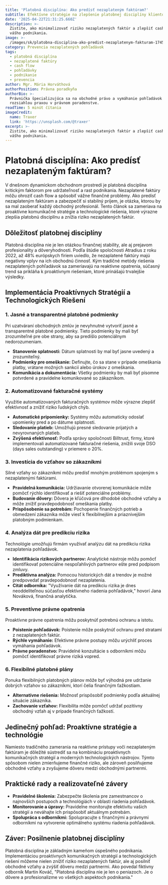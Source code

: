 ```yaml
---
title: 'Platobná disciplína: Ako predísť nezaplateným faktúram?'
subtitle: Efektívne stratégie na zlepšenie platobnej disciplíny klientov
date: '2025-04-22T21:31:25.660Z'
description: >-
  Zistite, ako minimalizovať riziko nezaplatených faktúr a zlepšiť cash flow
  vášho podnikania.
image: >-
  /images/sk/platobna-disciplina-ako-predist-nezaplatenym-fakturam-1745271085309.jpg
category: Prevencia nezaplatených pohľadávok
tags:
  - platobná disciplína
  - nezaplatené faktúry
  - cash flow
  - pohľadávky
  - podnikanie
  - prevencia
author: Mgr. Mária Horváthová
authorPosition: Právna poradkyňa
authorBio: >-
  Právnička špecializujúca sa na obchodné právo a vymáhanie pohľadávok s
  rozsiahlou praxou v právnom poradenstve.
readTime: 5 minút čítania
imageCredit:
  name: Traxer
  link: 'https://unsplash.com/@traxer'
excerpt: >-
  Zistite, ako minimalizovať riziko nezaplatených faktúr a zlepšiť cash flow
  vášho podnikania.
---
```

# Platobná disciplína: Ako predísť nezaplateným faktúram?

V dnešnom dynamickom obchodnom prostredí je platobná disciplína kritickým faktorom pre udržateľnosť a rast podnikania. Nezaplatené faktúry môžu ohroziť cash flow a spôsobiť vážne finančné problémy. Ako predísť nezaplateným faktúram a zabezpečiť si stabilný príjem, je otázka, ktorou by sa mal zaoberať každý obchodný profesionál. Tento článok sa zameriava na proaktívne komunikačné stratégie a technologické riešenia, ktoré výrazne zlepšia platobnú disciplínu a znížia riziko nezaplatených faktúr.

## Dôležitosť platobnej disciplíny

Platobná disciplína nie je len otázkou finančnej stability, ale aj prejavom profesionality a dôveryhodnosti. Podľa štúdie spoločnosti Atradius z roku 2022, až 48% európskych firiem uviedlo, že nezaplatené faktúry majú negatívny vplyv na ich obchodnú činnosť. Kým tradičné metódy riešenia nezaplatených pohľadávok sa zameriavajú na reaktívne opatrenia, súčasný trend sa prikláňa k proaktívnym riešeniam, ktoré prinášajú trvalejšie výsledky.

## Implementácia Proaktívnych Stratégií a Technologických Riešení

### 1. Jasné a transparentné platobné podmienky

Pri uzatváraní obchodných zmlúv je nevyhnutné vytvoriť jasné a transparentné platobné podmienky. Tieto podmienky by mali byť zrozumiteľné pre obe strany, aby sa predišlo potenciálnym nedorozumeniam. 

- **Stanovenie splatnosti:** Dátum splatnosti by mal byť jasne uvedený a zrozumiteľný.
- **Podmienky pre omeškanie:** Definujte, čo sa stane v prípade omeškania platby, vrátane možných sankcií alebo úrokov z omeškania.
- **Komunikácia a dokumentácia:** Všetky podmienky by mali byť písomne potvrdené a pravidelne komunikované so zákazníkom.

### 2. Automatizované fakturačné systémy

Využitie automatizovaných fakturačných systémov môže výrazne zlepšiť efektívnosť a znížiť riziko ľudských chýb.

- **Automatické pripomienky:** Systémy môžu automaticky odoslať upomienky pred a po dátume splatnosti.
- **Sledovanie platieb:** Umožňujú presné sledovanie prijatých a nevyrovnaných platieb.
- **Zvýšená efektívnosť:** Podľa správy spoločnosti Billtrust, firmy, ktoré implementovali automatizované fakturačné riešenia, znížili svoje DSO (days sales outstanding) v priemere o 20%.

### 3. Investícia do vzťahov so zákazníkmi

Silné vzťahy so zákazníkmi môžu predísť mnohým problémom spojeným s nezaplatenými faktúrami.

- **Pravidelná komunikácia:** Udržiavanie otvorenej komunikácie môže pomôcť rýchlo identifikovať a riešiť potenciálne problémy.
- **Budovanie dôvery:** Dôvera je kľúčová pre dlhodobé obchodné vzťahy a môže znížiť pravdepodobnosť omeškania platby.
- **Prispôsobenie sa potrebám:** Pochopenie finančných potrieb a obmedzení zákazníka môže viesť k flexibilnejším a priaznivejším platobným podmienkam.

### 4. Analýza dát pre predikciu rizika

Technológie umožňujú firmám využívať analýzu dát na predikciu rizika nezaplatenia pohľadávok.

- **Identifikácia rizikových partnerov:** Analytické nástroje môžu pomôcť identifikovať potenciálne nespoľahlivých partnerov ešte pred podpisom zmluvy.
- **Prediktívna analýza:** Pomocou historických dát a trendov je možné predpovedať pravdepodobnosť nezaplatenia.
- **Citát odborníka:** "Využívanie dát na predikciu rizika je dnes neoddeliteľnou súčasťou efektívneho riadenia pohľadávok," hovorí Jana Nováková, finančná analytička.

### 5. Preventívne právne opatrenia

Proaktívne právne opatrenia môžu poskytnúť potrebnú ochranu a istotu.

- **Poistenie pohľadávok:** Poistenie môže poskytnúť ochranu pred stratami z nezaplatených faktúr.
- **Rýchle vymáhanie:** Efektívne právne postupy môžu urýchliť proces vymáhania pohľadávok.
- **Právne poradenstvo:** Pravidelné konzultácie s odborníkmi môžu pomôcť identifikovať právne riziká vopred.

### 6. Flexibilné platobné plány

Ponuka flexibilných platobných plánov môže byť výhodná pre udržanie dobrých vzťahov so zákazníkmi, ktorí čelia finančným ťažkostiam.

- **Alternatívne riešenia:** Možnosť prispôsobiť podmienky podľa aktuálnej situácie zákazníka.
- **Zachovanie vzťahov:** Flexibilita môže pomôcť udržať pozitívny obchodný vzťah aj v prípade finančných ťažkostí.
  
## Jedinečný pohľad: Proaktívne stratégie a technológie

Namiesto tradičného zamerania na reaktívne prístupy voči nezaplateným faktúram je dôležité sústrediť sa na kombináciu proaktívnych komunikačných stratégií a moderných technologických nástrojov. Týmto spôsobom nielen zmierňujeme finančné riziko, ale zároveň posilňujeme obchodné vzťahy a zvyšujeme dôveru medzi obchodnými partnermi. 

## Praktické rady a realizovateľné závery

- **Pravidelné školenia:** Zabezpečte školenia pre zamestnancov o najnovších postupoch a technológiách v oblasti riadenia pohľadávok.
- **Monitorovanie a úpravy:** Pravidelne monitorujte efektivitu vašich stratégií a neváhajte ich prispôsobiť aktuálnym potrebám.
- **Spolupráca s odborníkmi:** Spolupracujte s finančnými a právnymi odborníkmi na vytvorenie optimálneho systému riadenia pohľadávok.

## Záver: Posilnenie platobnej disciplíny

Platobná disciplína je základným kameňom úspešného podnikania. Implementáciou proaktívnych komunikačných stratégií a technologických riešení môžeme nielen znížiť riziko nezaplatených faktúr, ale aj posilniť obchodné vzťahy a zvýšiť dôveru medzi partnermi. Ako povedal fiktívny odborník Martin Kováč, "Platobná disciplína nie je len o peniazoch. Je o dôvere a profesionalizme vo všetkých aspektoch podnikania."
